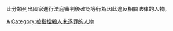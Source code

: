{{Catnav|犯罪|犯罪相關人物|犯罪嫌疑人|在罪案中被指控的人物|依被判罪名劃分的人物}}
此分類列出國家進行法庭審判後確認{{Internal link helper/en|企圖謀殺|Attempted murder|謀殺失敗}}等行為因此違反相關法律的人物。
[[Category:依被判罪名劃分的人物|A]]
[[Category:被指控殺人未遂罪的人物|Category:被指控殺人未遂罪的人物]]